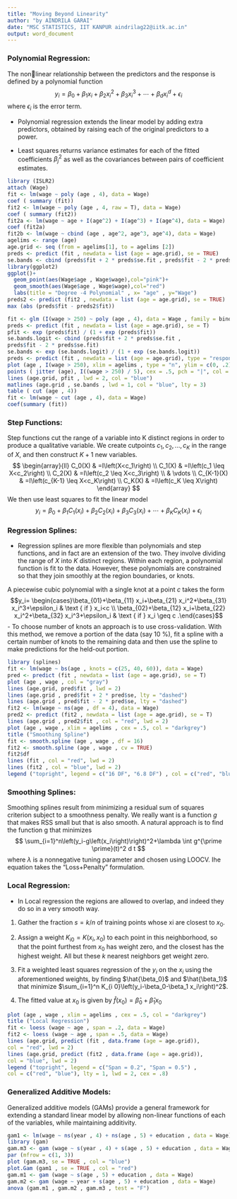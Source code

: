 ```yaml
---
title: "Moving Beyond Linearity"
author: "by AINDRILA GARAI"
date: "MSC STATISTICS, IIT KANPUR aindrilag22@iitk.ac.in"
output: word_document
---
```


### **Polynomial Regression:**

The nonlinear relationship between the predictors and the response is defined by a polynomial function $$y_i=\beta_0+\beta_1x_i+\beta_2x_i^2+\beta_3x_i^3+\cdots+\beta_dx_i^d+\epsilon_i$$
where $\epsilon_i$ is the error term.

- Polynomial regression extends the linear model by adding extra predictors, obtained by raising each of the original predictors to a power.

- Least squares returns variance estimates for each of the fitted coefficients $\beta_j^2$ as well as the covariances between pairs of coefficient estimates.

```r
library (ISLR2)
attach (Wage)
fit <- lm(wage ~ poly (age , 4), data = Wage)
coef ( summary (fit))
fit2 <- lm(wage ~ poly (age , 4, raw = T), data = Wage)
coef ( summary (fit2))
fit2a <- lm(wage ~ age + I(age^2) + I(age^3) + I(age^4), data = Wage)
coef (fit2a)
fit2b <- lm(wage ~ cbind (age , age^2, age^3, age^4), data = Wage)
agelims <- range (age)
age.grid <- seq (from = agelims[1], to = agelims [2])
preds <- predict (fit , newdata = list (age = age.grid), se = TRUE)
se.bands <- cbind (preds$fit + 2 * preds$se.fit , preds$fit - 2 * preds$se.fit)
library(ggplot2)
ggplot()+
  geom_point(aes(Wage$age , Wage$wage),col="pink")+
  geom_smooth(aes(Wage$age , Wage$wage),col="red")
  labs(title = "Degree -4 Polynomial" , x= "age" , y="Wage")
preds2 <- predict (fit2 , newdata = list (age = age.grid), se = TRUE)
max (abs (preds$fit - preds2$fit))
```

```r
fit <- glm (I(wage > 250) ~ poly (age , 4), data = Wage , family = binomial)
preds <- predict (fit , newdata = list (age = age.grid), se = T)
pfit <- exp (preds$fit) / (1 + exp (preds$fit))
se.bands.logit <- cbind (preds$fit + 2 * preds$se.fit ,
preds$fit - 2 * preds$se.fit)
se.bands <- exp (se.bands.logit) / (1 + exp (se.bands.logit))
preds <- predict (fit , newdata = list (age = age.grid), type = "response", se = T)
plot (age , I(wage > 250), xlim = agelims , type = "n", ylim = c(0, .2))
points ( jitter (age), I((wage > 250) / 5), cex = .5, pch = "|", col = "darkgrey")
lines (age.grid, pfit , lwd = 2, col = "blue")
matlines (age.grid , se.bands , lwd = 1, col = "blue", lty = 3)
table ( cut (age , 4))
fit <- lm(wage ~ cut (age , 4), data = Wage)
coef(summary (fit))
```
### **Step Functions:**

Step functions cut the range of a variable into K distinct regions in order to produce a qualitative variable. We create cutpoints $c_1, c_2,...,c_K$ in the range of $X$, and then construct $K + 1$ new variables.
$$
\begin{array}{ll}
C_0(X) & =I\left(X<c_1\right) \\
C_1(X) & =I\left(c_1 \leq X<c_2\right) \\
C_2(X) & =I\left(c_2 \leq X<c_3\right) \\
& \vdots \\
C_{K-1}(X) & =I\left(c_{K-1} \leq X<c_K\right) \\
C_K(X) & =I\left(c_K \leq X\right)
\end{array}
$$
We then use least squares to fit the linear model
$$y_i=\beta_0+\beta_1C_1(x_i)+\beta_2C_2(x_i)+\beta_3C_3(x_i)+\cdots+\beta_KC_K(x_i)+\epsilon_i$$

### **Regression Splines:**

- Regression splines are more flexible than polynomials and step functions, and in fact are an extension of the two. They involve dividing the range of $X$ into $K$ distinct regions. Within each region, a polynomial function is fit to the data. However, these polynomials are constrained so that they join smoothly at the region boundaries, or knots.

A piecewise cubic polynomial with a single knot at a point $c$ takes the form
$$y_i= \begin{cases}\beta_{01}+\beta_{11} x_i+\beta_{21} x_i^2+\beta_{31} x_i^3+\epsilon_i & \text { if } x_i<c \\ \beta_{02}+\beta_{12} x_i+\beta_{22} x_i^2+\beta_{32} x_i^3+\epsilon_i & \text { if } x_i \geq c .\end{cases}$$
- To choose number of knots an approach is to use cross-validation. With this method, we remove a portion of the data (say 10 %), fit a spline with a certain number of knots to the remaining data and then use the spline to make predictions for the held-out portion.

```r
library (splines)
fit <- lm(wage ~ bs(age , knots = c(25, 40, 60)), data = Wage)
pred <- predict (fit , newdata = list (age = age.grid), se = T)
plot (age , wage , col = "gray")
lines (age.grid, pred$fit , lwd = 2)
lines (age.grid , pred$fit + 2 * pred$se, lty = "dashed")
lines (age.grid , pred$fit - 2 * pred$se, lty = "dashed")
fit2 <- lm(wage ~ ns(age , df = 4), data = Wage)
pred2 <- predict (fit2 , newdata = list (age = age.grid), se = T)
lines (age.grid , pred2$fit , col = "red", lwd = 2)
plot (age , wage , xlim = agelims , cex = .5, col = "darkgrey")
title ("Smoothing Spline")
fit <- smooth.spline (age , wage , df = 16)
fit2 <- smooth.spline (age , wage , cv = TRUE)
fit2$df
lines (fit , col = "red", lwd = 2)
lines (fit2 , col = "blue", lwd = 2)
legend ("topright", legend = c("16 DF", "6.8 DF") , col = c("red", "blue"), lty = 1, lwd = 2, cex = .8)
```

### **Smoothing Splines:**

 Smoothing splines result from minimizing a residual sum of squares criterion subject to a smoothness penalty. We really want is a function $g$ that makes RSS small but that is also smooth. A natural approach is to find the function g that minimizes
$$
\sum_{i=1}^n\left(y_i-g\left(x_i\right)\right)^2+\lambda \int g^{\prime \prime}(t)^2 d t
$$
where $\lambda$ is a nonnegative tuning parameter and chosen using LOOCV. Ihe equation takes the “Loss+Penalty” formulation.


### **Local Regression:**

- In Local regression the regions are allowed to overlap, and indeed they do so in a very
smooth way.

1. Gather the fraction $s = k/n$ of training points whose xi are closest to $x_0$.

2. Assign a weight $K_{i0} = K(x_i, x_0)$ to each point in this neighborhood, so that the point furthest from $x_0$ has weight zero, and the closest has the highest weight. All but these $k$ nearest neighbors get weight zero.

3. Fit a weighted least squares regression of the $y_i$ on the $x_i$ using the aforementioned weights, by finding $\hat{\beta_0}$ and $\hat{\beta_1}$ that minimize $\sum_{i=1}^n K_{i 0}\left(y_i-\beta_0-\beta_1 x_i\right)^2$.

4. The fitted value at $x_0$ is given by $\hat{f}\left(x_0\right)=\hat{\beta}_0+\hat{\beta}_1 x_0$

```r
plot (age , wage , xlim = agelims , cex = .5, col = "darkgrey")
title ("Local Regression")
fit <- loess (wage ~ age , span = .2, data = Wage)
fit2 <- loess (wage ~ age , span = .5, data = Wage)
lines (age.grid, predict (fit , data.frame (age = age.grid)),
col = "red", lwd = 2)
lines (age.grid, predict (fit2 , data.frame (age = age.grid)),
col = "blue", lwd = 2)
legend ("topright", legend = c("Span = 0.2", "Span = 0.5") ,
col = c("red", "blue"), lty = 1, lwd = 2, cex = .8)
```

### **Generalized Additive Models:**

Generalized additive models (GAMs) provide a general framework for extending a standard linear model by allowing non-linear functions of each of the variables, while maintaining additivity.

```r
gam1 <- lm(wage ~ ns(year , 4) + ns(age , 5) + education , data = Wage)
library (gam)
gam.m3 <- gam (wage ~ s(year , 4) + s(age , 5) + education , data = Wage)
par (mfrow = c(1, 3))
plot (gam.m3, se = TRUE , col = "blue")
plot.Gam (gam1 , se = TRUE , col = "red")
gam.m1 <- gam (wage ~ s(age , 5) + education , data = Wage)
gam.m2 <- gam (wage ~ year + s(age , 5) + education , data = Wage)
anova (gam.m1 , gam.m2 , gam.m3 , test = "F")
```

















